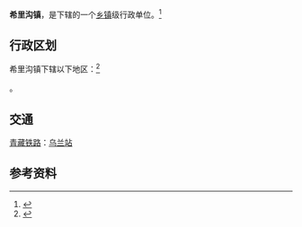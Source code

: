 {{中国乡级行政区|63/28/21/100/000}}

'''希里沟镇'''，是{{PRC admin/fullname|63/28/21/100/000|3}}下辖的一个[[乡镇|乡镇]]级行政单位。<ref>{{PRC admin/ref sgc|{{PRC admin/parent|63/28/21/100/000}}}}</ref>

== 行政区划 ==

希里沟镇下辖以下地区：<ref>{{PRC admin/ref sgc|63/28/21/100/000}}</ref>

{{PRC admin/children|63/28/21/100/000}}。

==交通==
{{rint|cn|rail}}[[青藏铁路|青藏铁路]]：[[乌兰站|乌兰站]]

== 参考资料 ==

{{reflist}}

{{行政区划小作品}}
{{PRC admin/navcat|63/28/21/100/000}}
